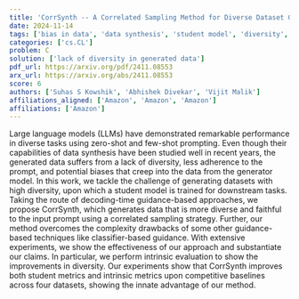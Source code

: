 ```yaml
---
title: 'CorrSynth -- A Correlated Sampling Method for Diverse Dataset Generation from LLMs'
date: 2024-11-14
tags: ['bias in data', 'data synthesis', 'student model', 'diversity', 'large language models', 'correlated sampling', 'prompt adherence', 'dataset generation', 'decoding-time guidance', 'intrinsic evaluation']
categories: ['cs.CL']
problem: C
solution: ['lack of diversity in generated data']
pdf_url: https://arxiv.org/pdf/2411.08553
arx_url: https://arxiv.org/abs/2411.08553
score: 6
authors: ['Suhas S Kowshik', 'Abhishek Divekar', 'Vijit Malik']
affiliations_aligned: ['Amazon', 'Amazon', 'Amazon']
affiliations: ['Amazon']
---
```



Large language models (LLMs) have demonstrated remarkable performance in diverse tasks using zero-shot and few-shot prompting. Even though their capabilities of data synthesis have been studied well in recent years, the generated data suffers from a lack of diversity, less adherence to the prompt, and potential biases that creep into the data from the generator model. In this work, we tackle the challenge of generating datasets with high diversity, upon which a student model is trained for downstream tasks. Taking the route of decoding-time guidance-based approaches, we propose CorrSynth, which generates data that is more diverse and faithful to the input prompt using a correlated sampling strategy. Further, our method overcomes the complexity drawbacks of some other guidance-based techniques like classifier-based guidance. With extensive experiments, we show the effectiveness of our approach and substantiate our claims. In particular, we perform intrinsic evaluation to show the improvements in diversity. Our experiments show that CorrSynth improves both student metrics and intrinsic metrics upon competitive baselines across four datasets, showing the innate advantage of our method.